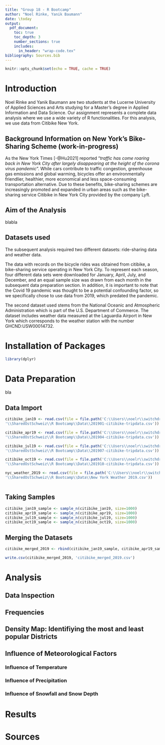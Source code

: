 ```yaml
---
title: "Group 18 - R Bootcamp"
author: "Noel Rinke, Yanik Baumann"
date: \today
output: 
  pdf_document:
    toc: true
    toc_depth: 3
    number_sections: true
    includes:
      in_header: "wrap-code.tex"
bibliography: Sources.bib
---
```


```r
knitr::opts_chunk$set(echo = TRUE, cache = TRUE)
```


# Introduction

Noel Rinke and Yanik Baumann are two students at the Lucerne University of Applied Sciences and Arts studying for a Master's degree in Applied Information and Data Science. Our assignment represents a complete data analysis where we use a wide variety of R functionalities. For this analysis, we use data from Citibike New York. 

## Background Information on New York's Bike-Sharing Scheme (work-in-progress)

As the New York Times [-@Hu2021] reported "*traffic has come roaring back in New York City after largely disappearing at the height of the corona virus pandemic*". While cars contribute to traffic congestion, greenhouse gas emissions and global warming, bicycles offer an environmentally friendlier, healthier, more economical and less space-consuming transportation alternative. Due to these benefits, bike-sharing schemes are increasingly promoted and expanded in urban areas such as the bike-sharing service Citibike in New York City provided by the company Lyft. 


## Aim of the Analysis

blabla

## Datasets used

The subsequent analysis required two different datasets: ride-sharing data and weather data.

The data with records on the bicycle rides was obtained from citibike, a bike-sharing service operating in New York City. To represent each season, four different data sets were downloaded for January, April, July, and December, and an equal sample size was drawn from each month in the subsequent data preparation section. In addition, it is important to note that the Covid 19 pandemic was thought to be a potential confounding factor, so we specifically chose to use data from 2019, which predated the pandemic.

The second dataset used stems from the National Oceanic and Atmospheric Administration which is part of the U.S. Department of Commerce. The dataset includes weather data measured at the Laguardia Airport in New York which corresponds to the weather station with the number GHCND:USW00014732.


# Installation of Packages

```r

library(dplyr)


```

# Data Preparation

bla

## Data Import

```r

citibike_jan19 <- read.csv(file = file.path('C:\\Users\\noelr\\switchdrive',
'\\SharedOstSchweiz\\R Bootcamp\\Data\\201901-citibike-tripdata.csv'))

citibike_apr19 <- read.csv(file = file.path('C:\\Users\\noelr\\switchdrive',
'\\SharedOstSchweiz\\R Bootcamp\\Data\\201904-citibike-tripdata.csv'))

citibike_jul19 <- read.csv(file = file.path('C:\\Users\\noelr\\switchdrive',
'\\SharedOstSchweiz\\R Bootcamp\\Data\\201907-citibike-tripdata.csv'))

citibike_oct19 <- read.csv(file = file.path('C:\\Users\\noelr\\switchdrive',
'\\SharedOstSchweiz\\R Bootcamp\\Data\\201910-citibike-tripdata.csv'))

nyc_weather_2019 <- read.csv(file = file.path('C:\\Users\\noelr\\switchdrive',
'\\SharedOstSchweiz\\R Bootcamp\\Data\\New York Weather 2019.csv'))



```

## Taking Samples

```r

citibike_jan19_sample <- sample_n(citibike_jan19, size=1000)
citibike_apr19_sample <- sample_n(citibike_apr19, size=1000)
citibike_jul19_sample <- sample_n(citibike_jul19, size=1000)
citibike_oct19_sample <- sample_n(citibike_oct19, size=1000)

```


## Merging the Datasets

```r

citibike_merged_2019 <- rbind(citibike_jan19_sample, citibike_apr19_sample, citibike_jul19_sample, citibike_oct19_sample)

```

```r

write.csv(citibike_merged_2019, 'citibike_merged_2019.csv')

```



# Analysis



## Data Inspection


## Frequencies


## Density Map: Identifiying the most and least popular Districts


## Influence of Meteorological Factors


### Influence of Temperature


### Influence of Precipitation


### Influence of Snowfall and Snow Depth



# Results



# Sources


